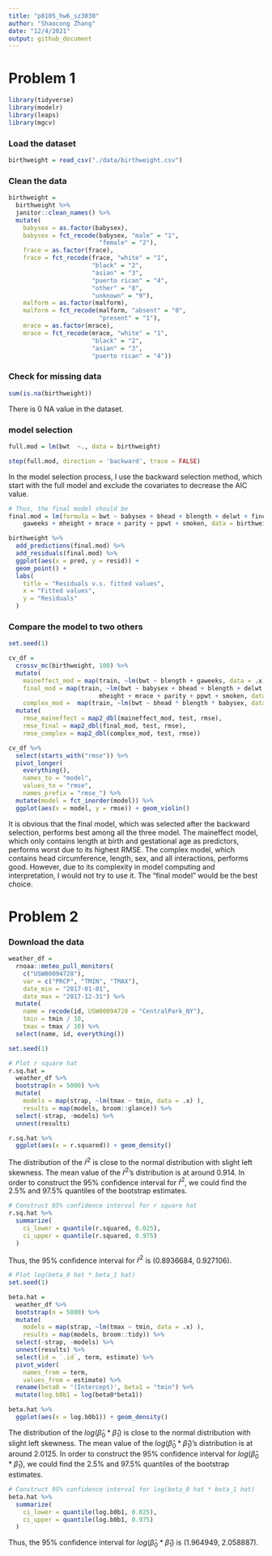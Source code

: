 ```yaml
---
title: "p8105_hw6_sz3030"
author: "Shaocong Zhang"
date: "12/4/2021"
output: github_document
---
```


# Problem 1

```r
library(tidyverse)
library(modelr)
library(leaps)
library(mgcv)
```



### Load the dataset

```r
birthweight = read_csv("./data/birthweight.csv")
```

### Clean the data

```r
birthweight = 
  birthweight %>% 
  janitor::clean_names() %>%
  mutate(
    babysex = as.factor(babysex),
    babysex = fct_recode(babysex, "male" = "1", 
                         "female" = "2"),
    frace = as.factor(frace),
    frace = fct_recode(frace, "white" = "1", 
                       "black" = "2", 
                       "asian" = "3", 
                       "puerto rican" = "4", 
                       "other" = "8", 
                       "unknown" = "9"),
    malform = as.factor(malform),
    malform = fct_recode(malform, "absent" = "0", 
                         "present" = "1"),
    mrace = as.factor(mrace),
    mrace = fct_recode(mrace, "white" = "1", 
                       "black" = "2", 
                       "asian" = "3", 
                       "puerto rican" = "4"))
```


### Check for missing data

```r
sum(is.na(birthweight))
```

There is 0 NA value in the dataset.

### model selection

```r
full.mod = lm(bwt  ~., data = birthweight)

step(full.mod, direction = 'backward', trace = FALSE)
```

In the model selection process, I use the backward selection method, which start with the full model and exclude the covariates to decrease the AIC value.

```r
# Thus, the final model should be
final.mod = lm(formula = bwt ~ babysex + bhead + blength + delwt + fincome + 
    gaweeks + mheight + mrace + parity + ppwt + smoken, data = birthweight)

birthweight %>%
  add_predictions(final.mod) %>%
  add_residuals(final.mod) %>%
  ggplot(aes(x = pred, y = resid)) + 
  geom_point() + 
  labs(
    title = "Residuals v.s. fitted values",
    x = "Fitted values",
    y = "Residuals"
  )
```

### Compare the model to two others

```r
set.seed(1)

cv_df = 
  crossv_mc(birthweight, 100) %>% 
  mutate(
    maineffect_mod = map(train, ~lm(bwt ~ blength + gaweeks, data = .x)),
    final_mod = map(train, ~lm(bwt ~ babysex + bhead + blength + delwt + fincome + gaweeks + 
                         mheight + mrace + parity + ppwt + smoken, data = .x)),
    complex_mod =  map(train, ~lm(bwt ~ bhead * blength * babysex, data = .x))) %>% 
  mutate(
    rmse_maineffect = map2_dbl(maineffect_mod, test, rmse),
    rmse_final = map2_dbl(final_mod, test, rmse),
    rmse_complex = map2_dbl(complex_mod, test, rmse)) 

cv_df %>% 
  select(starts_with("rmse")) %>% 
  pivot_longer(
    everything(),
    names_to = "model", 
    values_to = "rmse",
    names_prefix = "rmse_") %>% 
  mutate(model = fct_inorder(model)) %>% 
  ggplot(aes(x = model, y = rmse)) + geom_violin()
```

It is obvious that the final model, which was selected after the backward selection, performs best among all the three model. The maineffect model, which only contains length at birth and gestational age as predictors, performs worst due to its highest RMSE. The complex model, which contains head circumference, length, sex, and all interactions, performs good. However, due to its complexity in model computing and interpretation, I would not try to use it. The "final model" would be the best choice.

# Problem 2

### Download the data

```r
weather_df = 
  rnoaa::meteo_pull_monitors(
    c("USW00094728"),
    var = c("PRCP", "TMIN", "TMAX"), 
    date_min = "2017-01-01",
    date_max = "2017-12-31") %>%
  mutate(
    name = recode(id, USW00094728 = "CentralPark_NY"),
    tmin = tmin / 10,
    tmax = tmax / 10) %>%
  select(name, id, everything())
```

```r
set.seed(1)

# Plot r square hat
r.sq.hat = 
  weather_df %>% 
  bootstrap(n = 5000) %>% 
  mutate(
    models = map(strap, ~lm(tmax ~ tmin, data = .x) ),
    results = map(models, broom::glance)) %>% 
  select(-strap, -models) %>% 
  unnest(results)

r.sq.hat %>% 
  ggplot(aes(x = r.squared)) + geom_density()
```

The distribution of the $\hat{r}^2$ is close to the normal distribution with slight left skewness. The mean value of the $\hat{r}^2$'s distribution is at around 0.914. In order to construct the 95% confidence interval for $\hat{r}^2$, we could find the 2.5% and 97.5% quantiles of the bootstrap estimates.

```r
# Construct 95% confidence interval for r square hat
r.sq.hat %>% 
  summarize(
    ci_lower = quantile(r.squared, 0.025),
    ci_upper = quantile(r.squared, 0.975)
  )
```

Thus, the 95% confidence interval for $\hat{r}^2$ is (0.8936684, 0.927106).

```r
# Plot log(beta_0 hat * beta_1 hat)
set.seed(1)

beta.hat = 
  weather_df %>% 
  bootstrap(n = 5000) %>% 
  mutate(
    models = map(strap, ~lm(tmax ~ tmin, data = .x) ),
    results = map(models, broom::tidy)) %>% 
  select(-strap, -models) %>% 
  unnest(results) %>% 
  select(id = `.id`, term, estimate) %>% 
  pivot_wider(
    names_from = term, 
    values_from = estimate) %>% 
  rename(beta0 = '(Intercept)', beta1 = "tmin") %>% 
  mutate(log.b0b1 = log(beta0*beta1))

beta.hat %>% 
  ggplot(aes(x = log.b0b1)) + geom_density()
```


The distribution of the $log(\hat{\beta}_0*\hat{\beta}_1)$ is close to the normal distribution with slight left skewness. The mean value of the $log(\hat{\beta}_0*\hat{\beta}_1)$'s distribution is at around 2.0125. In order to construct the 95% confidence interval for $log(\hat{\beta}_0*\hat{\beta}_1)$, we could find the 2.5% and 97.5% quantiles of the bootstrap estimates.


```r
# Construct 95% confidence interval for log(beta_0 hat * beta_1 hat)
beta.hat %>% 
  summarize(
    ci_lower = quantile(log.b0b1, 0.025),
    ci_upper = quantile(log.b0b1, 0.975)
  )
```

Thus, the 95% confidence interval for $log(\hat{\beta}_0*\hat{\beta}_1)$ is (1.964949, 2.058887).

